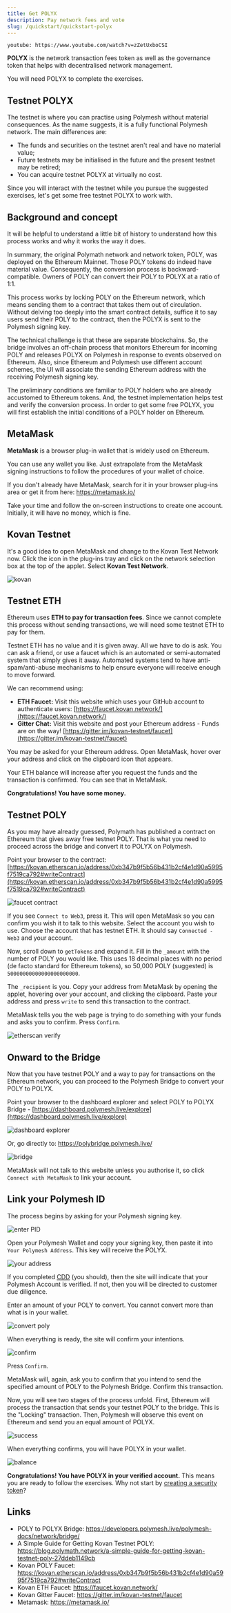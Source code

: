 ```yaml
---
title: Get POLYX
description: Pay network fees and vote
slug: /quickstart/quickstart-polyx
---
```



`youtube: https://www.youtube.com/watch?v=zZetUxboCSI`

**POLYX** is the network transaction fees token as well as the governance token that helps with decentralised network management.

You will need POLYX to complete the exercises.

## Testnet POLYX

The testnet is where you can practise using Polymesh without material consequences. As the name suggests, it is a fully functional Polymesh network. The main differences are:

- The funds and securities on the testnet aren't real and have no material value;
- Future testnets may be initialised in the future and the present testnet may be retired;
- You can acquire testnet POLYX at virtually no cost.

Since you will interact with the testnet while you pursue the suggested exercises, let's get some free testnet POLYX to work with.

## Background and concept

It will be helpful to understand a little bit of history to understand how this process works and why it works the way it does.

In summary, the original Polymath network and network token, POLY, was deployed on the Ethereum Mainnet. Those POLY tokens do indeed have material value. Consequently, the conversion process is backward-compatible. Owners of POLY can convert their POLY to POLYX at a ratio of 1:1.

This process works by locking POLY on the Ethereum network, which means sending them to a contract that takes them out of circulation. Without delving too deeply into the smart contract details, suffice it to say users send their POLY to the contract, then the POLYX is sent to the Polymesh signing key.

The technical challenge is that these are separate blockchains. So, the bridge involves an off-chain process that monitors Ethereum for incoming POLY and releases POLYX on Polymesh in response to events observed on Ethereum. Also, since Ethereum and Polymesh use different account schemes, the UI will associate the sending Ethereum address with the receiving Polymesh signing key.

The preliminary conditions are familiar to POLY holders who are already accustomed to Ethereum tokens. And, the testnet implementation helps test and verify the conversion process. In order to get some free POLYX, you will first establish the initial conditions of a POLY holder on Ethereum.

## MetaMask

**MetaMask** is a browser plug-in wallet that is widely used on Ethereum.

<HighlightBox type="info">

You can use any wallet you like. Just extrapolate from the MetaMask signing instructions to follow the procedures of your wallet of choice.

</HighlightBox>

If you don't already have MetaMask, search for it in your browser plug-ins area or get it from here: https://metamask.io/

Take your time and follow the on-screen instructions to create one account. Initially, it will have no money, which is fine.

## Kovan Testnet

It's a good idea to open MetaMask and change to the Kovan Test Network now. Click the icon in the plug-ins tray and click on the network selection box at the top of the applet. Select **Kovan Test Network**.

![kovan](images/kovan.png)

## Testnet ETH

Ethereum uses **ETH to pay for transaction fees**. Since we cannot complete this process without sending transactions, we will need some testnet ETH to pay for them.

Testnet ETH has no value and it is given away. All we have to do is ask. You can ask a friend, or use a faucet which is an automated or semi-automated system that simply gives it away. Automated systems tend to have anti-spam/anti-abuse mechanisms to help ensure everyone will receive enough to move forward.

We can recommend using:

- **ETH Faucet:** Visit this website which uses your GitHub account to authenticate users: [https://faucet.kovan.network/](https://faucet.kovan.network/)
- **Gitter Chat:** Visit this website and post your Ethereum address - Funds are on the way! [https://gitter.im/kovan-testnet/faucet](https://gitter.im/kovan-testnet/faucet)

You may be asked for your Ethereum address. Open MetaMask, hover over your address and click on the clipboard icon that appears.

Your ETH balance will increase after you request the funds and the transaction is confirmed. You can see that in MetaMask.

**Congratulations! You have some money.**

## Testnet POLY

As you may have already guessed, Polymath has published a contract on Ethereum that gives away free testnet POLY. That is what you need to proceed across the bridge and convert it to POLYX on Polymesh.

Point your browser to the contract: [https://kovan.etherscan.io/address/0xb347b9f5b56b431b2cf4e1d90a5995f7519ca792#writeContract](https://kovan.etherscan.io/address/0xb347b9f5b56b431b2cf4e1d90a5995f7519ca792#writeContract)

![faucet contract](images/get-kovan-poly.png)

If you see `Connect to Web3`, press it. This will open MetaMask so you can confirm you wish it to talk to this website. Select the account you wish to use. Choose the account that has testnet ETH. It should say `Connected - Web3` and your account.

Now, scroll down to `getTokens` and expand it. Fill in the `_amount` with the number of POLY you would like. This uses 18 decimal places with no period (de facto standard for Ethereum tokens), so 50,000 POLY (suggested) is `50000000000000000000000`.

The `_recipient` is you. Copy your address from MetaMask by opening the applet, hovering over your account, and clicking the clipboard. Paste your address and press `write` to send this transaction to the contract.

MetaMask tells you the web page is trying to do something with your funds and asks you to confirm. Press `Confirm`.

![etherscan verify](images/etherscan-verify-faucet-txn.png)

## Onward to the Bridge

Now that you have testnet POLY and a way to pay for transactions on the Ethereum network, you can proceed to the Polymesh Bridge to convert your POLY to POLYX.

Point your browser to the dashboard explorer and select POLY to POLYX Bridge - [https://dashboard.polymesh.live/explore](https://dashboard.polymesh.live/explore)

![dashboard explorer](images/dashboard-explore-bridge.png)

Or, go directly to: https://polybridge.polymesh.live/

![bridge](images/polybridge.png)

MetaMask will not talk to this website unless you authorise it, so click `Connect with MetaMask` to link your account.

## Link your Polymesh ID

The process begins by asking for your Polymesh signing key.

![enter PID](images/bridge-enter-polymesh-address.png)

Open your Polymesh Wallet and copy your signing key, then paste it into `Your Polymesh Address`. This key will receive the POLYX.

![your address](images/bridge-get-your-address.png)

If you completed [CDD](/02-quickstart/quickstart-cdd) (you should), then the site will indicate that your Polymesh Account is verified. If not, then you will be directed to customer due diligence.

Enter an amount of your POLY to convert. You cannot convert more than what is in your wallet.

![convert poly](images/convert-poly-polyx.png)

When everything is ready, the site will confirm your intentions.

![confirm](images/confirm-poly-polyx.png)

Press `Confirm`.

MetaMask will, again, ask you to confirm that you intend to send the specified amount of POLY to the Polymesh Bridge. Confirm this transaction.

Now, you will see two stages of the process unfold. First, Ethereum will process the transaction that sends your testnet POLY to the bridge. This is the "Locking" transaction. Then, Polymesh will observe this event on Ethereum and send you an equal amount of POLYX.

![success](images/bridge-success.png)

When everything confirms, you will have POLYX in your wallet.

![balance](images/alice-balance.png)

**Congratulations! You have POLYX in your verified account.** This means you are ready to follow the exercises. Why not start by [creating a security token](/originate/landingpage)?

## Links

- POLY to POLYX Bridge: https://developers.polymesh.live/polymesh-docs/network/bridge/
- A Simple Guide for Getting Kovan Testnet POLY: https://blog.polymath.network/a-simple-guide-for-getting-kovan-testnet-poly-27ddeb1149cb
- Kovan POLY Faucet: https://kovan.etherscan.io/address/0xb347b9f5b56b431b2cf4e1d90a5995f7519ca792#writeContract
- Kovan ETH Faucet: https://faucet.kovan.network/
- Kovan Gitter Faucet:  https://gitter.im/kovan-testnet/faucet
- Metamask: https://metamask.io/
